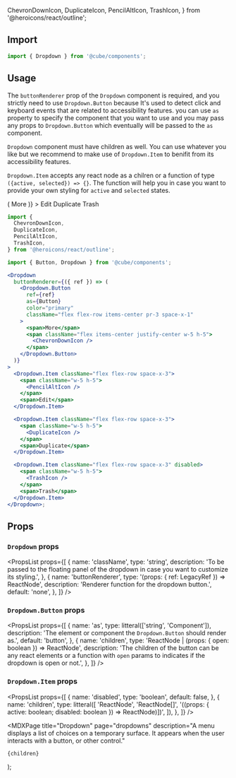   ChevronDownIcon,
  DuplicateIcon,
  PencilAltIcon,
  TrashIcon,
} from '@heroicons/react/outline';



<Head>
  <title>Dropdown - Cube</title>
  <meta
    name="description"
    content="A menu displays a list of choices on a temporary surface. It appears when the user interacts with a button, or other control."
  />
</Head>

## Import

```jsx
import { Dropdown } from '@cube/components';
```

## Usage

The `buttonRenderer` prop of the `Dropdown` component is required, and you strictly need to use `Dropdown.Button` because It's used to detect click and keyboard events that are related to accessibility features. you can use `as` property to specify the
component that you want to use and you may pass any props to `Dropdown.Button` which eventually will be passed to the `as` component.

`Dropdown` component must have children as well. You can use whatever you like but we recommend to make use of `Dropdown.Item` to benifit from its accessibility features.

`Dropdown.Item` accepts any react node as a chilren or a function of type `({active, selected}) => {}`. The function will help you in case you want to provide your own styling for `active` and `selected` states.

<Example>
  <Dropdown
    buttonRenderer={({ ref }) => (
      <Dropdown.Button
        ref={ref}
        as={Button}
        color="primary"
        className="flex flex-row items-center pr-3 space-x-1"
      >
        <span>More</span>
        <span className="flex items-center justify-center w-5 h-5">
          <ChevronDownIcon />
        </span>
      </Dropdown.Button>
    )}
  >
    <Dropdown.Item className="flex flex-row space-x-3">
      <span className="w-5 h-5">
        <PencilAltIcon />
      </span>
      <span>Edit</span>
    </Dropdown.Item>
    <Dropdown.Item className="flex flex-row space-x-3">
      <span className="w-5 h-5">
        <DuplicateIcon />
      </span>
      <span>Duplicate</span>
    </Dropdown.Item>
    <Dropdown.Item className="flex flex-row space-x-3" disabled>
      <span className="w-5 h-5">
        <TrashIcon />
      </span>
      <span>Trash</span>
    </Dropdown.Item>
  </Dropdown>
</Example>

```jsx
import {
  ChevronDownIcon,
  DuplicateIcon,
  PencilAltIcon,
  TrashIcon,
} from '@heroicons/react/outline';

import { Button, Dropdown } from '@cube/components';

<Dropdown
  buttonRenderer={({ ref }) => (
    <Dropdown.Button
      ref={ref}
      as={Button}
      color="primary"
      className="flex flex-row items-center pr-3 space-x-1"
    >
      <span>More</span>
      <span className="flex items-center justify-center w-5 h-5">
        <ChevronDownIcon />
      </span>
    </Dropdown.Button>
  )}
>
  <Dropdown.Item className="flex flex-row space-x-3">
    <span className="w-5 h-5">
      <PencilAltIcon />
    </span>
    <span>Edit</span>
  </Dropdown.Item>

  <Dropdown.Item className="flex flex-row space-x-3">
    <span className="w-5 h-5">
      <DuplicateIcon />
    </span>
    <span>Duplicate</span>
  </Dropdown.Item>

  <Dropdown.Item className="flex flex-row space-x-3" disabled>
    <span className="w-5 h-5">
      <TrashIcon />
    </span>
    <span>Trash</span>
  </Dropdown.Item>
</Dropdown>;
```

## Props

### `Dropdown` props

<PropsList
  props={[
    {
      name: 'className',
      type: 'string',
      description:
        'To be passed to the floating panel of the dropdown in case you want to customize its styling.',
    },
    {
      name: 'buttonRenderer',
      type: '(props: { ref: LegacyRef<HTMLElement> }) => ReactNode',
      description: 'Renderer function for the dropdown button.',
      default: 'none',
    },
  ]}
/>

### `Dropdown.Button` props

<PropsList
  props={[
    {
      name: 'as',
      type: litteral(['string', 'Component']),
      description:
        'The element or component the `Dropdown.Button` should render as.',
      default: 'button',
    },
    {
      name: 'children',
      type: 'ReactNode | (props: { open: boolean }) => ReactNode',
      description:
        'The children of the button can be any react elements or a function with `open` params to indicates if the dropdown is open or not.',
    },
  ]}
/>

### `Dropdown.Item` props

<PropsList
  props={[
    {
      name: 'disabled',
      type: 'boolean',
      default: false,
    },
    {
      name: 'children',
      type: litteral([
        'ReactNode',
        'ReactNode[]',
        '((props: { active: boolean; disabled: boolean }) => ReactNode)])',
      ]),
    },
  ]}
/>

  <MDXPage
    title="Dropdown"
    page="dropdowns"
    description="A menu displays a list of choices on a temporary surface. It appears when the user interacts with a button, or other control."
  >
    {children}
  </MDXPage>
);
